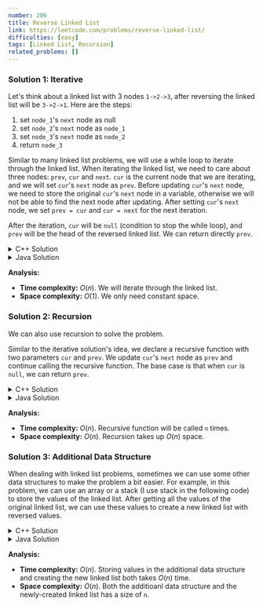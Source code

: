 ```yaml
---
number: 206
title: Reverse Linked List
link: https://leetcode.com/problems/reverse-linked-list/
difficulties: [easy]
tags: [Linked List, Recursion]
related_problems: []
---
```


<h3 id="solution_1">Solution 1: Iterative</h3>

Let's think about a linked list with 3 nodes `1->2->3`, after reversing the linked list will be `3->2->1`. Here are the steps:

1. set `node_1`'s `next` node as null
2. set `node_2`'s `next` node as `node_1`
3. set `node_3`'s `next` node as `node_2`
4. return `node_3`

Similar to many linked list problems, we will use a while loop to iterate through the linked list. When iterating the linked list, we need to care about three nodes: `prev`, `cur` and `next`. `cur` is the current node that we are iterating, and we will set `cur`'s `next` node as `prev`. Before updating `cur`'s `next` node, we need to store the original `cur`'s `next` node in a variable, otherwise we will not be able to find the next node after updating. After setting `cur`'s `next` node, we set `prev = cur` and `cur = next` for the next iteration.

After the iteration, `cur` will be `null` (condition to stop the while loop), and `prev` will be the head of the reversed linked list. We can return directly `prev`.

<details class="code-details">
    <summary>C++ Solution</summary>

```cpp
/**
 * Definition for singly-linked list.
 * struct ListNode {
 *     int val;
 *     ListNode *next;
 *     ListNode() : val(0), next(nullptr) {}
 *     ListNode(int x) : val(x), next(nullptr) {}
 *     ListNode(int x, ListNode *next) : val(x), next(next) {}
 * };
 */
class Solution {
public:
    ListNode* reverseList(ListNode* head) {
        ListNode* prev = NULL;
        ListNode* cur = head;

        while (cur) {
            ListNode* next = cur->next;
            cur->next = prev;
            prev = cur;
            cur = next;
        }

        return prev;
    }
};
```

</details>

<details class="code-details">
    <summary>Java Solution</summary>

```java
/**
 * Definition for singly-linked list.
 * public class ListNode {
 *     int val;
 *     ListNode next;
 *     ListNode() {}
 *     ListNode(int val) { this.val = val; }
 *     ListNode(int val, ListNode next) { this.val = val; this.next = next; }
 * }
 */
class Solution {
    public ListNode reverseList(ListNode head) {
        ListNode prev = null;
        ListNode cur = head;

        while (cur != null) {
            ListNode next = cur.next;
            cur.next = prev;
            prev = cur;
            cur = next;
        }

        return prev;
    }
}
```

</details>

**Analysis:**

- **Time complexity:** $O(n)$. We will iterate through the linked list.
- **Space complexity:** $O(1)$. We only need constant space.

<h3 id="solution_2">Solution 2: Recursion</h3>

We can also use recursion to solve the problem.

Similar to the iterative solution's idea, we declare a recursive function with two parameters `cur` and `prev`. We update `cur`'s `next` node as `prev` and continue calling the recursive function. The base case is that when `cur` is `null`, we can return `prev`.

<details class="code-details">
    <summary>C++ Solution</summary>

```cpp
/**
 * Definition for singly-linked list.
 * struct ListNode {
 *     int val;
 *     ListNode *next;
 *     ListNode() : val(0), next(nullptr) {}
 *     ListNode(int x) : val(x), next(nullptr) {}
 *     ListNode(int x, ListNode *next) : val(x), next(next) {}
 * };
 */
class Solution {
private:
    ListNode* reverseListHelper(ListNode* cur, ListNode* prev) {
        if (!cur) {
            return prev;
        }

        ListNode* next = cur->next;
        cur->next = prev;
        return reverseListHelper(next, cur);
    }

public:
    ListNode* reverseList(ListNode* head) {
        return reverseListHelper(head, NULL);
    }
};
```

</details>

<details class="code-details">
    <summary>Java Solution</summary>

```java
/**
 * Definition for singly-linked list.
 * public class ListNode {
 *     int val;
 *     ListNode next;
 *     ListNode() {}
 *     ListNode(int val) { this.val = val; }
 *     ListNode(int val, ListNode next) { this.val = val; this.next = next; }
 * }
 */
class Solution {
    private ListNode reverseListHelper(ListNode cur, ListNode prev) {
        if (cur == null) {
            return prev;
        }

        ListNode next = cur.next;
        cur.next = prev;
        return reverseListHelper(next, cur);
    }

    public ListNode reverseList(ListNode head) {
        return reverseListHelper(head, null);
    }
}
```

</details>

**Analysis:**

- **Time complexity:** $O(n)$. Recursive function will be called `n` times.
- **Space complexity:** $O(n)$. Recursion takes up $O(n)$ space.

<h3 id="solution_3">Solution 3: Additional Data Structure</h3>

When dealing with linked list problems, sometimes we can use some other data structures to make the problem a bit easier. For example, in this problem, we can use an array or a stack (I use stack in the following code) to store the values of the linked list. After getting all the values of the original linked list, we can use these values to create a new linked list with reversed values.

<details class="code-details">
    <summary>C++ Solution</summary>

```cpp
/**
 * Definition for singly-linked list.
 * struct ListNode {
 *     int val;
 *     ListNode *next;
 *     ListNode() : val(0), next(nullptr) {}
 *     ListNode(int x) : val(x), next(nullptr) {}
 *     ListNode(int x, ListNode *next) : val(x), next(next) {}
 * };
 */
class Solution {
public:
    ListNode* reverseList(ListNode* head) {
        ListNode* cur = head;
        stack<int> s;
        while (cur) {
            s.push(cur->val);
            cur = cur->next;
        }

        ListNode* dummy = new ListNode();
        cur = dummy;
        while (!s.empty()) {
            cur->next = new ListNode(s.top());
            s.pop();
            cur = cur->next;
        }

        return dummy->next;
    }
};
```

</details>

<details class="code-details">
    <summary>Java Solution</summary>

```java
/**
 * Definition for singly-linked list.
 * public class ListNode {
 *     int val;
 *     ListNode next;
 *     ListNode() {}
 *     ListNode(int val) { this.val = val; }
 *     ListNode(int val, ListNode next) { this.val = val; this.next = next; }
 * }
 */
class Solution {
    public ListNode reverseList(ListNode head) {
        ListNode cur = head;
        Stack<Integer> stack = new Stack<>();
        while (cur != null) {
            stack.push(cur.val);
            cur = cur.next;
        }

        ListNode dummy = new ListNode();
        cur = dummy;
        while (!stack.empty()) {
            cur.next = new ListNode(stack.pop());
            cur = cur.next;
        }

        return dummy.next;
    }
}
```

</details>

**Analysis:**

- **Time complexity:** $O(n)$. Storing values in the additional data structure and creating the new linked list both takes $O(n)$ time.
- **Space complexity:** $O(n)$. Both the additioanl data structure and the newly-created linked list has a size of `n`.
